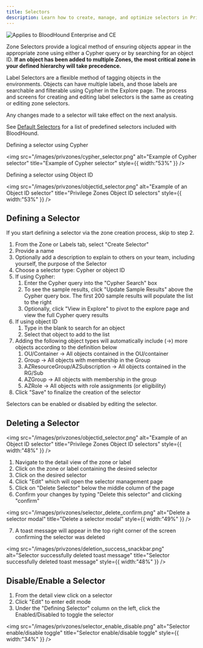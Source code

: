```yaml
---
title: Selectors
description: Learn how to create, manage, and optimize selectors in Privilege Zones to enhance BloodHound's analysis.
---
```


<img noZoom src="/assets/enterprise-AND-community-edition-pill-tag.svg" alt="Applies to BloodHound Enterprise and CE"/>

Zone Selectors provide a logical method of ensuring objects appear in the appropriate zone using either a Cypher query or by searching for an object ID. **If an object has been added to multiple Zones, the most critical zone in your defined hierarchy will take precedence.**

Label Selectors are a flexible method of tagging objects in the environments. Objects can have multiple labels, and those labels are searchable and filterable using Cypher in the Explore page. The process and screens for creating and editing label selectors is the same as creating or editing zone selectors.

Any changes made to a selector will take effect on the next analysis.

<Note>See [Default Selectors](/analyze-data/privilege-zones/default-selectors) for a list of predefined selectors included with BloodHound.</Note>

Defining a selector using Cypher

<img
  src="/images/privzones/cypher_selector.png"
  alt="Example of Cypher selector"
  title="Example of Cypher selector"
  style={{ width:"53%" }}
/>

Defining a selector using Object ID

<img
  src="/images/privzones/objectid_selector.png"
  alt="Example of an Object ID selector"
  title="Privilege Zones Object ID selectors"
  style={{ width:"53%" }}
/>

## Defining a Selector

If you start defining a selector via the zone creation process, skip to step 2.

1. From the Zone or Labels tab, select "Create Selector"
2. Provide a name
3. Optionally add a description to explain to others on your team, including yourself, the purpose of the Selector
4. Choose a selector type: Cypher or object ID
5. If using Cypher:
   1. Enter the Cypher query into the "Cypher Search" box
   2. To see the sample results, click "Update Sample Results" above the Cypher query box. The first 200 sample results will populate the list to the right
   3. Optionally, click "View in Explore" to pivot to the explore page and view the full Cypher query results
6. If using object ID
   1. Type in the blank to search for an object
   2. Select that object to add to the list
7. Adding the following object types will automatically include (→) more objects according to the definition below
   1. OU/Container → All objects contained in the OU/container
   2. Group → All objects with membership in the Group
   3. AZResourceGroup/AZSubscription → All objects contained in the RG/Sub
   4. AZGroup → All objects with membership in the group
   5. AZRole → All objects with role assignments (or eligibility)
8. Click "Save" to finalize the creation of the selector

Selectors can be enabled or disabled by editing the selector.

## Deleting a Selector

<img
  src="/images/privzones/objectid_selector.png"
  alt="Example of an Object ID selector"
  title="Privilege Zones Object ID selectors"
  style={{ width:"48%" }}
/>

1. Navigate to the detail view of the zone or label
2. Click on the zone or label containing the desired selector
3. Click on the desired selector
4. Click "Edit" which will open the selector management page
5. Click on "Delete Selector" below the middle column of the page
6. Confirm your changes by typing "Delete this selector" and clicking "confirm"

<img
  src="/images/privzones/selector_delete_confirm.png"
  alt="Delete a selector modal"
  title="Delete a selector modal"
  style={{ width:"49%" }}
/>

7. A toast message will appear in the top right corner of the screen confirming the selector was deleted

<img
  src="/images/privzones/deletion_success_snackbar.png"
  alt="Selector successfully deleted toast message"
  title="Selector successfully deleted toast message"
  style={{ width:"48%" }}
/>

## Disable/Enable a Selector

1. From the detail view click on a selector
2. Click "Edit" to enter edit mode
3. Under the "Defining Selector" column on the left, click the Enabled/Disabled to toggle the selector

<img
  src="/images/privzones/selector_enable_disable.png"
  alt="Selector enable/disable toggle"
  title="Selector enable/disable toggle"
  style={{ width:"34%" }}
/>